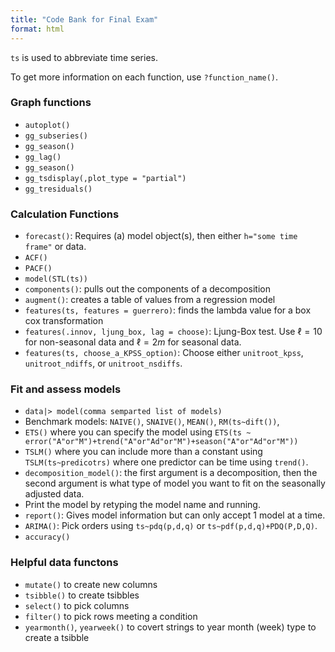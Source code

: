 ```yaml
---
title: "Code Bank for Final Exam"
format: html
---
```


:::{.callout-note}
`ts` is used to abbreviate time series. 

To get more information on each function, use `?function_name()`.
:::

### Graph functions

- `autoplot()`
- `gg_subseries()`
- `gg_season()`
- `gg_lag()`
- `gg_season()`
- `gg_tsdisplay(,plot_type = "partial")`
- `gg_tresiduals()`

### Calculation Functions

- `forecast()`: Requires (a) model object(s), then either `h="some time frame"` or data. 
- `ACF()`
- `PACF()`
- `model(STL(ts))`
- `components()`: pulls out the components of a decomposition
- `augment()`: creates a table of values from a regression model
- `features(ts, features = guerrero)`: finds the lambda value for a box cox transformation
- `features(.innov, ljung_box, lag = choose)`: Ljung-Box test. Use $\ell=10$ for non-seasonal data and $\ell=2m$ for seasonal data.
- `features(ts, choose_a_KPSS_option)`: Choose either `unitroot_kpss`, `unitroot_ndiffs`, or `unitroot_nsdiffs`.


### Fit and assess models

- `data|> model(comma semparted list of models)`
- Benchmark models: `NAIVE()`, `SNAIVE()`, `MEAN()`, `RM(ts~dift())`, 
- `ETS()` where you can specify the model using `ETS(ts ~ error("A"or"M")+trend("A"or"Ad"or"M")+season("A"or"Ad"or"M"))`
- `TSLM()` where you can include more than a constant using `TSLM(ts~predicotrs)` where one predictor can be time using `trend()`. 
- `decomposition_model()`: the first argument is a decomposition, then the second argument is what type of model you want to fit on the seasonally adjusted data. 
- Print the model by retyping the model name and running.
- `report()`: Gives model information but can only accept 1 model at a time. 
- `ARIMA()`: Pick orders using `ts~pdq(p,d,q)` or `ts~pdf(p,d,q)+PDQ(P,D,Q)`.
- `accuracy()`

### Helpful data functons
- `mutate()` to create new columns
- `tsibble()` to create tsibbles
- `select()` to pick columns
- `filter()` to pick rows meeting a condition
- `yearmonth()`, `yearweek()` to covert strings to year month (week) type to create a tsibble


